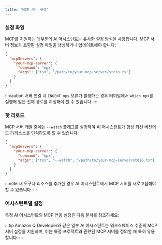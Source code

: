 ```yaml
---
title: "MCP 서버 구성"
---
```




### 설정 파일

MCP를 지원하는 대부분의 AI 어시스턴트는 유사한 설정 방식을 사용합니다. MCP 서버 정보가 포함된 설정 파일을 생성하거나 업데이트해야 합니다:

```json
{
  "mcpServers": {
    "your-mcp-server": {
      "command": "npx",
      "args": ["tsx", "/path/to/your-mcp-server/stdio.ts"]
    }
  }
}
```

:::caution
서버 연결 시 `ENOENT npx` 오류가 발생하는 경우 터미널에서 `which npx`를 실행해 얻은 전체 경로를 지정해야 할 수 있습니다.
:::

### 핫 리로드

MCP 서버 개발 중에는 `--watch` 플래그를 설정하여 AI 어시스턴트가 항상 최신 버전의 도구/리소스를 인식하도록 할 수 있습니다:

```json {5}
{
  "mcpServers": {
    "your-mcp-server": {
      "command": "npx",
      "args": ["tsx", "--watch", "/path/to/your-mcp-server/stdio.ts"]
    }
  }
}
```

:::note
새 도구나 리소스를 추가한 경우 AI 어시스턴트에서 MCP 서버를 새로고침해야 할 수 있습니다.
:::

### 어시스턴트별 설정

특정 AI 어시스턴트와 MCP 연동 설정은 다음 문서를 참조하세요:


<Snippet name="mcp/assistant-docs" />

:::tip
Amazon Q Developer와 같은 일부 AI 어시스턴트는 워크스페이스 수준의 MCP 서버 설정을 지원하며, 이는 특정 프로젝트와 관련된 MCP 서버를 정의할 때 특히 유용합니다.
:::